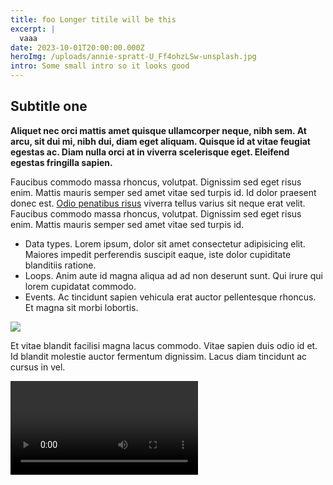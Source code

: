 ```yaml
---
title: foo Longer titile will be this
excerpt: |
  vaaa
date: 2023-10-01T20:00:00.000Z
heroImg: /uploads/annie-spratt-U_Ff4ohzLSw-unsplash.jpg
intro: Some small intro so it looks good
---
```


## Subtitle one

**Aliquet nec orci mattis amet quisque ullamcorper neque, nibh sem. At arcu, sit dui mi, nibh dui, diam eget aliquam. Quisque id at vitae feugiat egestas ac. Diam nulla orci at in viverra scelerisque eget. Eleifend egestas fringilla sapien.**

Faucibus commodo massa rhoncus, volutpat. Dignissim sed eget risus enim. Mattis mauris semper sed amet vitae sed turpis id. Id dolor praesent donec est. [Odio penatibus risus](https://localhost/ "some title") viverra tellus varius sit neque erat velit. Faucibus commodo massa rhoncus, volutpat. Dignissim sed eget risus enim. Mattis mauris semper sed amet vitae sed turpis id.

* Data types. Lorem ipsum, dolor sit amet consectetur adipisicing elit. Maiores impedit perferendis suscipit eaque, iste dolor cupiditate blanditiis ratione.
* Loops. Anim aute id magna aliqua ad ad non deserunt sunt. Qui irure qui lorem cupidatat commodo.
* Events. Ac tincidunt sapien vehicula erat auctor pellentesque rhoncus. Et magna sit morbi lobortis.

![](/uploads/tcs.png)

Et vitae blandit facilisi magna lacus commodo. Vitae sapien duis odio id et. Id blandit molestie auctor fermentum dignissim. Lacus diam tincidunt ac cursus in vel.

<video url="https://www.youtube.com/watch?v=WVAKVKjzXE4" />

Mauris varius vulputate et ultrices hac adipiscing egestas. Iaculis convallis ac tempor et ut. Ac lorem vel integer orci.
